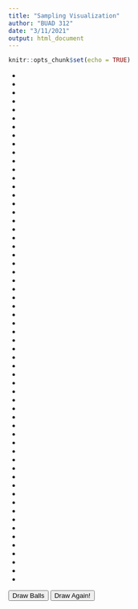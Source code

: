 ```yaml
---
title: "Sampling Visualization"
author: "BUAD 312"
date: "3/11/2021"
output: html_document
---
```


```r
knitr::opts_chunk$set(echo = TRUE)
```
<script src="https://code.jquery.com/jquery-3.6.0.min.js" integrity="sha256-/xUj+3OJU5yExlq6GSYGSHk7tPXikynS7ogEvDej/m4=" crossorigin="anonymous"></script>
<link rel="stylesheet" href="sampling_viz.css">


<ul class="ball-placeholders">
  <li class="ball-placeholder"></li>
  <li class="ball-placeholder"></li>
  <li class="ball-placeholder"></li>
  <li class="ball-placeholder"></li>
  <li class="ball-placeholder"></li>
  <li class="ball-placeholder"></li>
  <li class="ball-placeholder"></li>
  <li class="ball-placeholder"></li>
  <li class="ball-placeholder"></li>
  <li class="ball-placeholder"></li>
  
  <li class="ball-placeholder"></li>
  <li class="ball-placeholder"></li>
  <li class="ball-placeholder"></li>
  <li class="ball-placeholder"></li>
  <li class="ball-placeholder"></li>
  <li class="ball-placeholder"></li>
  <li class="ball-placeholder"></li>
  <li class="ball-placeholder"></li>
  <li class="ball-placeholder"></li>
  <li class="ball-placeholder"></li>
    <li class="ball-placeholder"></li>
  <li class="ball-placeholder"></li>
  <li class="ball-placeholder"></li>
  <li class="ball-placeholder"></li>
  <li class="ball-placeholder"></li>
  <li class="ball-placeholder"></li>
  <li class="ball-placeholder"></li>
  <li class="ball-placeholder"></li>
  <li class="ball-placeholder"></li>
  <li class="ball-placeholder"></li>
    <li class="ball-placeholder"></li>
  <li class="ball-placeholder"></li>
  <li class="ball-placeholder"></li>
  <li class="ball-placeholder"></li>
  <li class="ball-placeholder"></li>
  <li class="ball-placeholder"></li>
  <li class="ball-placeholder"></li>
  <li class="ball-placeholder"></li>
  <li class="ball-placeholder"></li>
  <li class="ball-placeholder"></li>
    <li class="ball-placeholder"></li>
  <li class="ball-placeholder"></li>
  <li class="ball-placeholder"></li>
  <li class="ball-placeholder"></li>
  <li class="ball-placeholder"></li>
  <li class="ball-placeholder"></li>
  <li class="ball-placeholder"></li>
  <li class="ball-placeholder"></li>
  <li class="ball-placeholder"></li>
  <li class="ball-placeholder"></li>
    <li class="ball-placeholder"></li>
  <li class="ball-placeholder"></li>
  <li class="ball-placeholder"></li>
  <li class="ball-placeholder"></li>
  <li class="ball-placeholder"></li>
  <li class="ball-placeholder"></li>
  <li class="ball-placeholder"></li>
  <li class="ball-placeholder"></li>
  <li class="ball-placeholder"></li>
  <li class="ball-placeholder"></li>
</ul>
<ul class="lottery"></ul>
<button class="next-ball">Draw Balls</button>
<button class="play-again">Draw Again!</button>
<script src="sampling_viz.js"></script>
